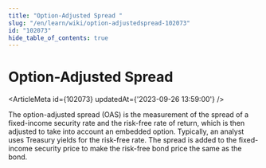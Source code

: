 ```yaml
---
title: "Option-Adjusted Spread "
slug: "/en/learn/wiki/option-adjustedspread-102073"
id: "102073"
hide_table_of_contents: true
---
```



# Option-Adjusted Spread 

<ArticleMeta id={102073} updatedAt={'2023-09-26 13:59:00'} />
<div className='border-solid border-b border-t-0 my-4 border-[var(--ifm-color-gray-300)]' />

The option-adjusted spread (OAS) is the measurement of the spread of a fixed-income security rate and the risk-free rate of return, which is then adjusted to take into account an embedded option. Typically, an analyst uses Treasury yields for the risk-free rate. The spread is added to the fixed-income security price to make the risk-free bond price the same as the bond.
